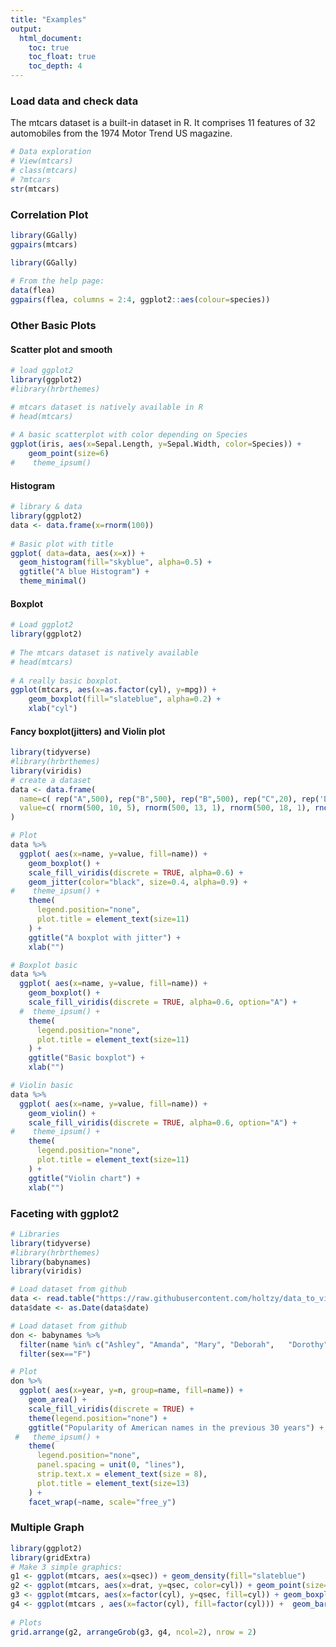 ```yaml
---
title: "Examples"
output:
  html_document:
    toc: true
    toc_float: true
    toc_depth: 4
---
```


### Load data and check data 

The mtcars dataset is a built-in dataset in R. It comprises 11 features of 32 automobiles from the 1974 Motor Trend US magazine. 

```r
# Data exploration
# View(mtcars)
# class(mtcars)
# ?mtcars
str(mtcars)
```


### Correlation Plot

```r
library(GGally)
ggpairs(mtcars)
```


```r
library(GGally)
 
# From the help page:
data(flea)
ggpairs(flea, columns = 2:4, ggplot2::aes(colour=species)) 
```

### Other Basic Plots

#### Scatter plot and smooth

```r
# load ggplot2
library(ggplot2)
#library(hrbrthemes)

# mtcars dataset is natively available in R
# head(mtcars)
 
# A basic scatterplot with color depending on Species
ggplot(iris, aes(x=Sepal.Length, y=Sepal.Width, color=Species)) + 
    geom_point(size=6) 
#    theme_ipsum()
```

#### Histogram

```r
# library & data
library(ggplot2)
data <- data.frame(x=rnorm(100))
 
# Basic plot with title
ggplot( data=data, aes(x=x)) + 
  geom_histogram(fill="skyblue", alpha=0.5) +
  ggtitle("A blue Histogram") +
  theme_minimal()
```

#### Boxplot

```r
# Load ggplot2
library(ggplot2)
 
# The mtcars dataset is natively available
# head(mtcars)
 
# A really basic boxplot.
ggplot(mtcars, aes(x=as.factor(cyl), y=mpg)) + 
    geom_boxplot(fill="slateblue", alpha=0.2) + 
    xlab("cyl")


```

#### Fancy boxplot(jitters) and Violin plot

```r
library(tidyverse)
#library(hrbrthemes)
library(viridis)
# create a dataset
data <- data.frame(
  name=c( rep("A",500), rep("B",500), rep("B",500), rep("C",20), rep('D', 100)  ),
  value=c( rnorm(500, 10, 5), rnorm(500, 13, 1), rnorm(500, 18, 1), rnorm(20, 25, 4), rnorm(100, 12, 1) )
)

# Plot
data %>%
  ggplot( aes(x=name, y=value, fill=name)) +
    geom_boxplot() +
    scale_fill_viridis(discrete = TRUE, alpha=0.6) +
    geom_jitter(color="black", size=0.4, alpha=0.9) +
#    theme_ipsum() +
    theme(
      legend.position="none",
      plot.title = element_text(size=11)
    ) +
    ggtitle("A boxplot with jitter") +
    xlab("")

# Boxplot basic
data %>%
  ggplot( aes(x=name, y=value, fill=name)) +
    geom_boxplot() +
    scale_fill_viridis(discrete = TRUE, alpha=0.6, option="A") +
  #  theme_ipsum() +
    theme(
      legend.position="none",
      plot.title = element_text(size=11)
    ) +
    ggtitle("Basic boxplot") +
    xlab("")

# Violin basic
data %>%
  ggplot( aes(x=name, y=value, fill=name)) +
    geom_violin() +
    scale_fill_viridis(discrete = TRUE, alpha=0.6, option="A") +
#    theme_ipsum() +
    theme(
      legend.position="none",
      plot.title = element_text(size=11)
    ) +
    ggtitle("Violin chart") +
    xlab("")
```

### Faceting with ggplot2


```r
# Libraries
library(tidyverse)
#library(hrbrthemes)
library(babynames)
library(viridis)

# Load dataset from github
data <- read.table("https://raw.githubusercontent.com/holtzy/data_to_viz/master/Example_dataset/3_TwoNumOrdered.csv", header=T)
data$date <- as.Date(data$date)

# Load dataset from github
don <- babynames %>% 
  filter(name %in% c("Ashley", "Amanda", "Mary", "Deborah",   "Dorothy", "Betty", "Helen", "Jennifer", "Shirley")) %>%
  filter(sex=="F")

# Plot
don %>%
  ggplot( aes(x=year, y=n, group=name, fill=name)) +
    geom_area() +
    scale_fill_viridis(discrete = TRUE) +
    theme(legend.position="none") +
    ggtitle("Popularity of American names in the previous 30 years") +
 #   theme_ipsum() +
    theme(
      legend.position="none",
      panel.spacing = unit(0, "lines"),
      strip.text.x = element_text(size = 8),
      plot.title = element_text(size=13)
    ) +
    facet_wrap(~name, scale="free_y")

```

### Multiple Graph

```r
library(ggplot2)
library(gridExtra)
# Make 3 simple graphics:
g1 <- ggplot(mtcars, aes(x=qsec)) + geom_density(fill="slateblue")
g2 <- ggplot(mtcars, aes(x=drat, y=qsec, color=cyl)) + geom_point(size=5) + theme(legend.position="none")
g3 <- ggplot(mtcars, aes(x=factor(cyl), y=qsec, fill=cyl)) + geom_boxplot() + theme(legend.position="none")
g4 <- ggplot(mtcars , aes(x=factor(cyl), fill=factor(cyl))) +  geom_bar()
 
# Plots
grid.arrange(g2, arrangeGrob(g3, g4, ncol=2), nrow = 2)
```